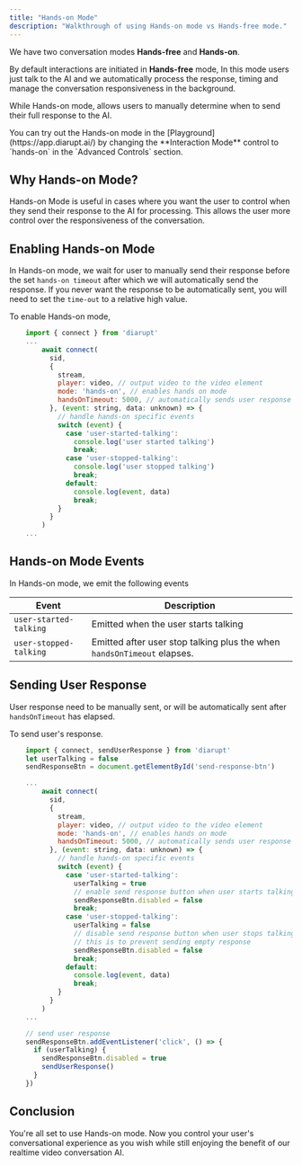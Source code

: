 ```yaml
---
title: "Hands-on Mode"
description: "Walkthrough of using Hands-on mode vs Hands-free mode."
---
```


We have two conversation modes **Hands-free** and **Hands-on**. 

By default interactions are initiated in **Hands-free** mode, In this mode users just talk to the AI and we automatically process the response, timing and manage the conversation responsiveness in the background.

While Hands-on mode, allows users to manually determine when to send their full response to the AI.

<Info>
    You can try out the Hands-on mode in the [Playground](https://app.diarupt.ai/) by changing the **Interaction Mode** control to `hands-on` in the `Advanced Controls` section.
</Info>

## Why Hands-on Mode?

Hands-on Mode is useful in cases where you want the user to control when they send their response to the AI for processing. This allows the user more control over the responsiveness of the conversation.


## Enabling Hands-on Mode

In Hands-on mode, we wait for user to manually send their response before the set `hands-on timeout` after which we will automatically send the response. If you never want the response to be automatically sent, you will need to set the `time-out` to a relative high value.

To enable Hands-on mode,

```js
    import { connect } from 'diarupt'
    ...
        await connect(
          sid,
          {
            stream,
            player: video, // output video to the video element
            mode: 'hands-on', // enables hands on mode
            handsOnTimeout: 5000, // automatically sends user response after 5 seconds
          }, (event: string, data: unknown) => {
            // handle hands-on specific events
            switch (event) {
              case 'user-started-talking':
                console.log('user started talking')
                break;
              case 'user-stopped-talking':
                console.log('user stopped talking')
                break;
              default:
                console.log(event, data)
                break;
            }
          }
        )
    ...
```

## Hands-on Mode Events

In Hands-on mode, we emit the following events

| Event | Description |
| --- | --- |
| `user-started-talking` | Emitted when the user starts talking |
| `user-stopped-talking` | Emitted after user stop talking plus the when `handsOnTimeout` elapses. |


## Sending User Response

User response need to be manually sent, or will be automatically sent after `handsOnTimeout` has elapsed.

To send user's response.

```js
    import { connect, sendUserResponse } from 'diarupt'
    let userTalking = false
    sendResponseBtn = document.getElementById('send-response-btn')

    ...
        await connect(
          sid,
          {
            stream,
            player: video, // output video to the video element
            mode: 'hands-on', // enables hands on mode
            handsOnTimeout: 5000, // automatically sends user response after 5 seconds
          }, (event: string, data: unknown) => {
            // handle hands-on specific events
            switch (event) {
              case 'user-started-talking':
                userTalking = true
                // enable send response button when user starts talking
                sendResponseBtn.disabled = false
                break;
              case 'user-stopped-talking':
                userTalking = false
                // disable send response button when user stops talking
                // this is to prevent sending empty response
                sendResponseBtn.disabled = false
                break;
              default:
                console.log(event, data)
                break;
            }
          }
        )
    ...

    // send user response
    sendResponseBtn.addEventListener('click', () => {
      if (userTalking) {
        sendResponseBtn.disabled = true
        sendUserResponse()
      }
    })
```

## Conclusion

You're all set to use Hands-on mode. Now you control your user's conversational experience as you wish while still enjoying the benefit of our realtime video conversation AI.
